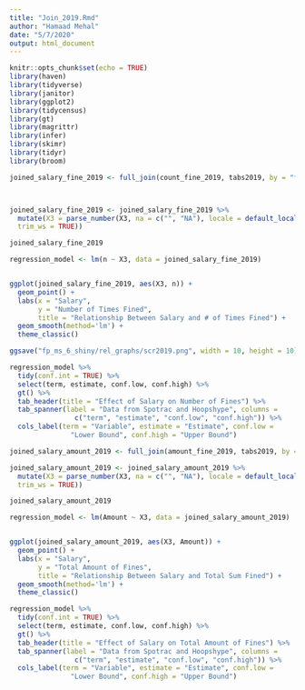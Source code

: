 ```yaml
---
title: "Join_2019.Rmd"
author: "Hamaad Mehal"
date: "5/7/2020"
output: html_document
---
```


```r
knitr::opts_chunk$set(echo = TRUE)
library(haven)
library(tidyverse)
library(janitor)
library(ggplot2)
library(tidycensus)
library(gt)
library(magrittr)
library(infer)
library(skimr)
library(tidyr)
library(broom)
```

```r
joined_salary_fine_2019 <- full_join(count_fine_2019, tabs2019, by = "fixedName")



joined_salary_fine_2019 <- joined_salary_fine_2019 %>%
  mutate(X3 = parse_number(X3, na = c("", "NA"), locale = default_locale(),
  trim_ws = TRUE))

joined_salary_fine_2019

regression_model <- lm(n ~ X3, data = joined_salary_fine_2019) 


ggplot(joined_salary_fine_2019, aes(X3, n)) +
  geom_point() +
  labs(x = "Salary",
       y = "Number of Times Fined",
       title = "Relationship Between Salary and # of Times Fined") +
  geom_smooth(method='lm') +
  theme_classic()

ggsave("fp_ms_6_shiny/rel_graphs/scr2019.png", width = 10, height = 10)

regression_model %>%
  tidy(conf.int = TRUE) %>%
  select(term, estimate, conf.low, conf.high) %>%
  gt() %>%
  tab_header(title = "Effect of Salary on Number of Fines") %>%
  tab_spanner(label = "Data from Spotrac and Hoopshype", columns = 
                c("term", "estimate", "conf.low", "conf.high")) %>%
  cols_label(term = "Variable", estimate = "Estimate", conf.low =
               "Lower Bound", conf.high = "Upper Bound")
```


```r
joined_salary_amount_2019 <- full_join(amount_fine_2019, tabs2019, by = "fixedName")

joined_salary_amount_2019 <- joined_salary_amount_2019 %>%
  mutate(X3 = parse_number(X3, na = c("", "NA"), locale = default_locale(),
  trim_ws = TRUE))

joined_salary_amount_2019

regression_model <- lm(Amount ~ X3, data = joined_salary_amount_2019) 


ggplot(joined_salary_amount_2019, aes(X3, Amount)) +
  geom_point() +
  labs(x = "Salary",
       y = "Total Amount of Fines",
       title = "Relationship Between Salary and Total Sum Fined") +
  geom_smooth(method='lm') +
  theme_classic()

regression_model %>%
  tidy(conf.int = TRUE) %>%
  select(term, estimate, conf.low, conf.high) %>%
  gt() %>%
  tab_header(title = "Effect of Salary on Total Amount of Fines") %>%
  tab_spanner(label = "Data from Spotrac and Hoopshype", columns = 
                c("term", "estimate", "conf.low", "conf.high")) %>%
  cols_label(term = "Variable", estimate = "Estimate", conf.low =
               "Lower Bound", conf.high = "Upper Bound")
```
